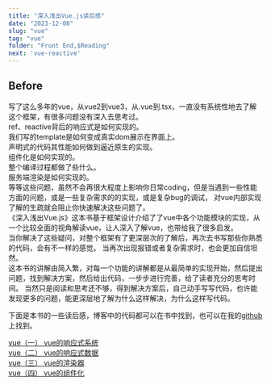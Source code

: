 ```yaml
---
title: "深入浅出Vue.js读后感"
date: "2023-12-08"
slug: "vue"
tag: "vue"
folder: "Front End,$Reading"
next: 'vue-reactive'
---
```


## Before
写了这么多年的vue，从vue2到vue3，从\.vue到\.tsx，一直没有系统性地去了解这个框架，有很多问题没有深入去思考过。  
ref、reactive背后的响应式是如何实现的。  
我们写的template是如何变成真实dom展示在界面上。  
声明式的代码其性能如何做到逼近原生的实现。  
组件化是如何实现的。  
整个编译过程都做了些什么。  
服务端渲染是如何实现的。  
等等这些问题，虽然不会再很大程度上影响你日常coding，但是当遇到一些性能方面的问题，或是一些复杂需求的的实现，或是复杂bug的调试，
对vue内部实现了解的生疏就会阻止你快速解决这些问题了。    
《深入浅出Vue.js》这本书基于框架设计介绍了了vue中各个功能模块的实现，从一个比较全面的视角解读vue，让人深入了解vue，也带给我了很多启发。  
当你解决了这些疑问，对整个框架有了更深层次的了解后，再次去书写那些你熟悉的代码，会有不一样的感觉。
当再次出现报错或者复杂需求时，也会更加自信坦然。  
这本书的讲解由简入繁，对每一个功能的讲解都是从最简单的实现开始，然后提出问题，找到解决方案，然后给出代码，一步步进行完善，给了读者充分的思考时间。
当然只是阅读和思考还不够，得到解决方案后，自己动手写写代码，也许能发现更多的问题，能更深层地了解为什么这样解决，为什么这样写代码。

下面是本书的一些读后感，博客中的代码都可以在书中找到，也可以在我的<a target="_blank" href="https://github.com/yyycc/vue-demo">github</a>上找到。

[vue（一） vue的响应式系统](/blog/vue-reactive/)  
[vue（二） vue的响应式数据](/blog/vue-data/)  
[vue（三） vue的渲染器](/blog/vue-render/)  
[vue（四） vue的组件化](/blog/vue-component/)  





